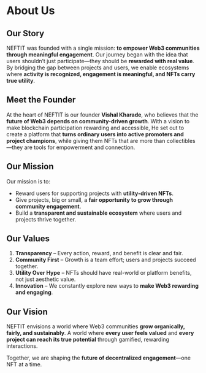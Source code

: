 # About Us

## Our Story

NEFTIT was founded with a single mission: **to empower Web3 communities through meaningful engagement**. Our journey began with the idea that users shouldn’t just participate—they should be **rewarded with real value**. By bridging the gap between projects and users, we enable ecosystems where **activity is recognized, engagement is meaningful, and NFTs carry true utility**.

## Meet the Founder

At the heart of NEFTIT is our founder **Vishal Kharade**, who believes that the **future of Web3 depends on community-driven growth**. With a vision to make blockchain participation rewarding and accessible, He set out to create a platform that **turns ordinary users into active promoters and project champions**, while giving them NFTs that are more than collectibles—they are tools for empowerment and connection.

## Our Mission

Our mission is to:

- Reward users for supporting projects with **utility-driven NFTs**.  
- Give projects, big or small, a **fair opportunity to grow through community engagement**.  
- Build a **transparent and sustainable ecosystem** where users and projects thrive together.

## Our Values

1. **Transparency** – Every action, reward, and benefit is clear and fair.  
2. **Community First** – Growth is a team effort; users and projects succeed together.  
3. **Utility Over Hype** – NFTs should have real-world or platform benefits, not just aesthetic value.  
4. **Innovation** – We constantly explore new ways to **make Web3 rewarding and engaging**.  

## Our Vision

NEFTIT envisions a world where Web3 communities **grow organically, fairly, and sustainably**. A world where **every user feels valued** and **every project can reach its true potential** through gamified, rewarding interactions.  

Together, we are shaping the **future of decentralized engagement**—one NFT at a time.
